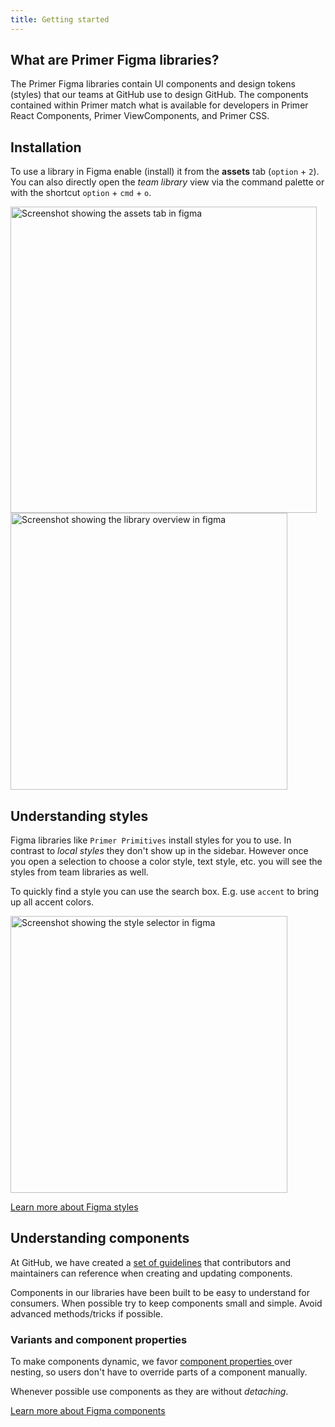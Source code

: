 ```yaml
---
title: Getting started
---
```


## What are Primer Figma libraries?
The Primer Figma libraries contain UI components and design tokens (styles) that our teams at GitHub use to design GitHub. The components contained within Primer match what is available for developers in Primer React Components, Primer ViewComponents, and Primer CSS.

## Installation
To use a library in Figma enable (install) it from the **assets** tab (`option` + `2`).
You can also directly open the *team library* view via the command palette or with the shortcut `option` + `cmd` + `o`.

<ImageBox caption="Navigate to the assets tab in the left sidebar and press the book icon to open the libraries overview.">
  <img
    width="490"
    alt="Screenshot showing the assets tab in figma"
    src="https://user-images.githubusercontent.com/813754/221525999-d0278cec-d79c-40fc-8150-532f97549dc8.png"
  />
</ImageBox>

<ImageBox caption="Enable all libraries you need in your file.">
  <img
    width="443"
    alt="Screenshot showing the library overview in figma"
    src="https://user-images.githubusercontent.com/813754/221527802-76638b6b-be81-4c87-b3e8-63d543537a9c.png"
  />
</ImageBox>


## Understanding styles
Figma libraries like `Primer Primitives` install styles for you to use. In contrast to *local styles* they don't show up in the sidebar.
However once you open a selection to choose a color style, text style, etc. you will see the styles from team libraries as well.

To quickly find a style you can use the search box. E.g. use `accent` to bring up all accent colors.

<ImageBox caption="Color style selector and color style selector with search for 'accent'">
  <img
    width="443"
    alt="Screenshot showing the style selector in figma"
    src="https://user-images.githubusercontent.com/813754/221531315-605cba02-de29-4834-a01b-ef8dc391fe21.png"
  />
</ImageBox>

<a href="https://help.figma.com/hc/en-us/articles/360039238753-Styles-in-Figma">Learn more about Figma styles <LinkExternalIcon /></a>

## Understanding components
At GitHub, we have created a [set of guidelines](https://github.com/primer/figma/blob/main/docs/authoring-components.md) that contributors and maintainers can reference when creating and updating components.

Components in our libraries have been built to be easy to understand for consumers. When possible try to keep components small and simple. Avoid advanced methods/tricks if possible. 

### Variants and component properties
To make components dynamic, we favor [component properties <LinkExternalIcon />](https://help.figma.com/hc/en-us/articles/5579474826519-Explore-component-properties) over nesting, so users don't have to override parts of a component manually. 

Whenever possible use components as they are without *detaching*.

<a href="https://help.figma.com/hc/en-us/articles/360038662654-Guide-to-components-in-Figma">Learn more about Figma components <LinkExternalIcon /></a>
